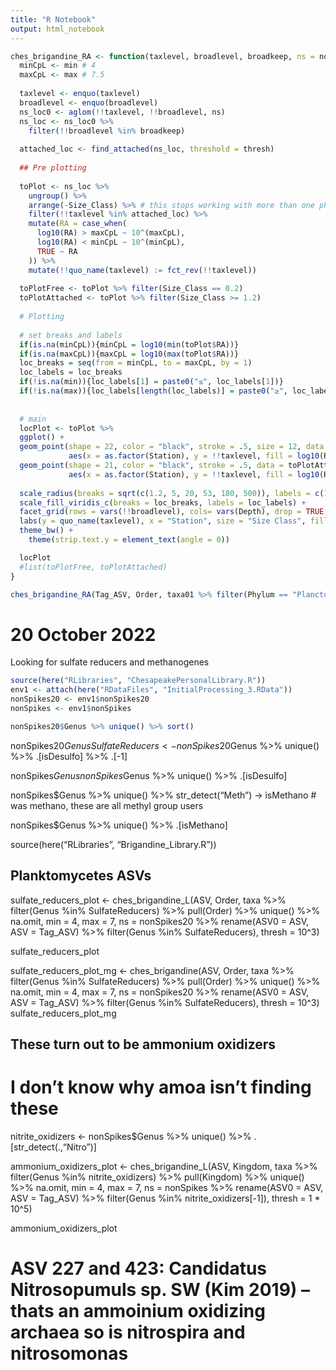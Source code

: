 ```yaml
---
title: "R Notebook"
output: html_notebook
---
```


```r
ches_brigandine_RA <- function(taxlevel, broadlevel, broadkeep, ns = nonSpikes20, min = NA, max = NA, thresh = 10^6){
  minCpL <- min # 4
  maxCpL <- max # 7.5
  
  taxlevel <- enquo(taxlevel)
  broadlevel <- enquo(broadlevel)
  ns_loc0 <- aglom(!!taxlevel, !!broadlevel, ns)
  ns_loc <- ns_loc0 %>%
    filter(!!broadlevel %in% broadkeep)
  
  attached_loc <- find_attached(ns_loc, threshold = thresh)
  
  ## Pre plotting
  
  toPlot <- ns_loc %>%
    ungroup() %>%
    arrange(-Size_Class) %>% # this stops working with more than one phylum # are there NA values?
    filter(!!taxlevel %in% attached_loc) %>%
    mutate(RA = case_when(
      log10(RA) > maxCpL ~ 10^(maxCpL),
      log10(RA) < minCpL ~ 10^(minCpL),
      TRUE ~ RA
    )) %>%
    mutate(!!quo_name(taxlevel) := fct_rev(!!taxlevel))
  
  toPlotFree <- toPlot %>% filter(Size_Class == 0.2)
  toPlotAttached <- toPlot %>% filter(Size_Class >= 1.2)
  
  # Plotting
  
  # set breaks and labels
  if(is.na(minCpL)){minCpL = log10(min(toPlot$RA))}
  if(is.na(maxCpL)){maxCpL = log10(max(toPlot$RA))}
  loc_breaks = seq(from = minCpL, to = maxCpL, by = 1)
  loc_labels = loc_breaks
  if(!is.na(min)){loc_labels[1] = paste0("≤", loc_labels[1])}
  if(!is.na(max)){loc_labels[length(loc_labels)] = paste0("≥", loc_labels[length(loc_labels)])}
  
  
  # main
  locPlot <- toPlot %>%
  ggplot() +
  geom_point(shape = 22, color = "black", stroke = .5, size = 12, data = toPlotFree,
             aes(x = as.factor(Station), y = !!taxlevel, fill = log10(RA))) +
  geom_point(shape = 21, color = "black", stroke = .5, data = toPlotAttached,
             aes(x = as.factor(Station), y = !!taxlevel, fill = log10(RA), size = sqrt(Size_Class))) +
  
  scale_radius(breaks = sqrt(c(1.2, 5, 20, 53, 180, 500)), labels = c(1.2, 5, 20, 53, 180, 500), range = c(1, 10)) +
  scale_fill_viridis_c(breaks = loc_breaks, labels = loc_labels) +
  facet_grid(rows = vars(!!broadlevel), cols= vars(Depth), drop = TRUE, scales = "free", space = "free") +
  labs(y = quo_name(taxlevel), x = "Station", size = "Size Class", fill = "log10(RA)") +
  theme_bw() +
    theme(strip.text.y = element_text(angle = 0))

  locPlot
  #list(toPlotFree, toPlotAttached)
}
```



```r
ches_brigandine_RA(Tag_ASV, Order, taxa01 %>% filter(Phylum == "Planctomycetes") %>% pull(Order) %>% unique() %>% na.omit(), thresh = 10^6, min = 1)
```

# 20 October 2022
Looking for sulfate reducers and methanogenes

```r
source(here("RLibraries", "ChesapeakePersonalLibrary.R"))
env1 <- attach(here("RDataFiles", "InitialProcessing_3.RData"))
nonSpikes20 <- env1$nonSpikes20
nonSpikes <- env1$nonSpikes
```

```r
nonSpikes20$Genus %>% unique() %>% sort()
```

nonSpikes20$Genus %>% unique() %>% str_detect("Desulfo") -> isDesulfo
SulfateReducers <- nonSpikes20$Genus %>% unique() %>% .[isDesulfo] %>% .[-1]

nonSpikes$Genus %>% unique() %>% str_detect("Desulfo") -> isDesulfo
nonSpikes$Genus %>% unique() %>% .[isDesulfo]

nonSpikes$Genus %>% unique() %>% str_detect("Meth") -> isMethano # was methano, these are all methyl group users

nonSpikes$Genus %>% unique() %>% .[isMethano]

source(here("RLibraries", "Brigandine_Library.R"))

## Planktomycetes ASVs


sulfate_reducers_plot <- ches_brigandine_L(ASV, Order,
taxa %>% filter(Genus %in% SulfateReducers) %>% pull(Order) %>% unique() %>% na.omit,
min = 4, max = 7, 
ns = nonSpikes20 %>% rename(ASV0 = ASV, ASV = Tag_ASV) %>% 
filter(Genus %in% SulfateReducers),
thresh = 10^3)
                
                
sulfate_reducers_plot

sulfate_reducers_plot_mg <- ches_brigandine(ASV, Order,
taxa %>% filter(Genus %in% SulfateReducers) %>% pull(Order) %>% unique() %>% na.omit,
min = 4, max = 7, 
ns = nonSpikes20 %>% rename(ASV0 = ASV, ASV = Tag_ASV) %>% 
filter(Genus %in% SulfateReducers),
thresh = 10^3)
sulfate_reducers_plot_mg

## These turn out to be ammonium oxidizers
# I don't know why amoa isn't finding these
nitrite_oxidizers <- nonSpikes$Genus %>% unique() %>% .[str_detect(.,"Nitro")]

ammonium_oxidizers_plot <- ches_brigandine_L(ASV, Kingdom,
taxa %>% filter(Genus %in% nitrite_oxidizers) %>% pull(Kingdom) %>% unique() %>% na.omit,
min = 4, max = 7, 
ns = nonSpikes %>% rename(ASV0 = ASV, ASV = Tag_ASV) %>% 
filter(Genus %in% nitrite_oxidizers[-1]),
thresh = 1 * 10^5)

ammonium_oxidizers_plot

# ASV 227 and 423: Candidatus Nitrosopumuls sp. SW (Kim 2019) -- thats an ammoinium oxidizing archaea so is nitrospira and nitrosomonas




